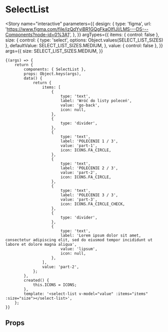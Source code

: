 
<Meta title="components/SelectList" component={SelectList} />

# SelectList

<Story
	name="interactive"
	parameters={{
		design: {
			type: 'figma',
			url: 'https://www.figma.com/file/izQdYyiBR1GQgFkaOIfIJI/LMS---DS---Components?node-id=0%3A1',
		},
	}}
	argTypes={{
		items: { control: false },
		size: {
			control: { type: 'select', options: Object.values(SELECT_LIST_SIZES) },
			defaultValue: SELECT_LIST_SIZES.MEDIUM,
		},
		value: { control: false },
	}}
	args={{
		size: SELECT_LIST_SIZES.MEDIUM,
	}}
>
	{(args) => {
		return {
			components: { SelectList },
			props: Object.keys(args),
			data() {
				return {
					items: [
						{
							type: 'text',
							label: 'Wróć do listy poleceń',
							value: 'go-back',
							icon: null,
						},
						{
							type: 'divider',
						},
						{
							type: 'text',
							label: 'POLECENIE 1 / 3',
							value: 'part-1',
							icon: ICONS.FA_CIRCLE,
						},
						{
							type: 'text',
							label: 'POLECENIE 2 / 3',
							value: 'part-2',
							icon: ICONS.FA_CIRCLE,
						},
						{
							type: 'text',
							label: 'POLECENIE 3 / 3',
							value: 'part-3',
							icon: ICONS.FA_CIRCLE_CHECK,
						},
						{
							type: 'divider',
						},
						{
							type: 'text',
							label: 'Lorem ipsum dolor sit amet, consectetur adipiscing elit, sed do eiusmod tempor incididunt ut labore et dolore magna aliqua',
							value: 'lipsum',
							icon: null,
						},
					],
					value: 'part-2',
				};
			},
			created() {
				this.ICONS = ICONS;
			},
			template: '<select-list v-model="value" :items="items" :size="size"></select-list>',
		};
	}}
</Story>

## Props

<Props of={SelectList} />
